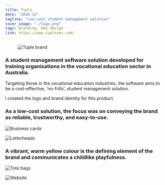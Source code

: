 ```yaml
---
title: Tuple
date: "2018-12"
tagline: "Low-cost student management solution"
cover_image: "./logo.png"
tags: Branding, Web design
link: https://www.tuplesms.com/
---
```


<figure className={props.responsive}>

![Tuple brand](./logo.png)

</figure>

<section className={`${props.info} ${props.columns}`}>

<ProjectInfo tags={props.frontmatter.tags} date={props.frontmatter.date} link={props.frontmatter.link} />

<div className={props.block}>

### A student management software solution developed for training organisations in the vocational education sector in Australia.

Targeting those in the vocational education industries, the software aims to be a cost-effective, ‘no-frills’, student management solution.

I created the logo and brand identity for this product.

</div>

</section>

<div className={props.block}>

### As a low-cost solution, the focus was on conveying the brand as reliable, trustworthy, and easy-to-use.

</div>

<div className={`${props.imgCol} m-5`}>

![Business cards](./card.jpg)

![Letterheads](./letterhead.jpg)

</div>

<div className={props.block}>

### A vibrant, warm yellow colour is the defining element of the brand and communicates a childlike playfulness.

</div>

![Tote bags](./totebag.jpg)

![Website](./website.jpg)
